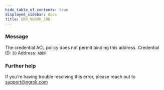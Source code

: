 ```yaml
---
hide_table_of_contents: true
displayed_sidebar: docs
title: ERR_NGROK_308
---
```


### Message

The credential ACL policy does not permit binding this address.
Credential ID: `ID`
Address: `ADDR`

<ErrorDetails />

### Further help

If you're having trouble resolving this error, please reach out to [support@ngrok.com](mailto:support@ngrok.com?subject=Help%20with%20ERR_NGROK_308)
